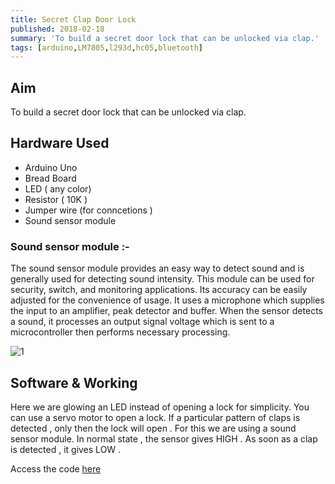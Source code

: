 ```yaml
---
title: Secret Clap Door Lock
published: 2018-02-18
summary: 'To build a secret door lock that can be unlocked via clap.'
tags: [arduino,LM7805,l293d,hc05,bluetooth]
---
```

## Aim
To build a secret door lock that can be unlocked via clap.
<!--more-->

## Hardware Used 
- Arduino Uno
- Bread Board
- LED ( any color)
- Resistor ( 10K )
- Jumper wire (for conncetions )
- Sound sensor module 

### Sound sensor module :-
The sound sensor module provides an easy way to detect sound and is generally
used for detecting sound intensity. This module can be used for security, switch, and
monitoring applications. Its accuracy can be easily adjusted for the convenience of
usage.
It uses a microphone which supplies the input to an amplifier, peak detector and
buffer. When the sensor detects a sound, it processes an output signal voltage which is
sent to a microcontroller then performs necessary processing.

<Image
  src='/static/images/blog/Secret-Clap-door/1.png'
  alt='1'
  width='auto'
  height='auto'
/>
## Software & Working
Here we are glowing an LED instead of opening a lock for simplicity. You can use a servo motor to open a lock. If a particular pattern of claps is detected , only then the lock will open . For this we are using a sound sensor module. In normal state , the sensor gives HIGH . As soon as a clap is detected , it gives LOW .

Access the code [here](http://yainnoware.blogspot.in/p/secret-clap-door-lock.html) 

<EmbedItem url='https://www.youtube.com/embed/toYhCtMNnYs' />


